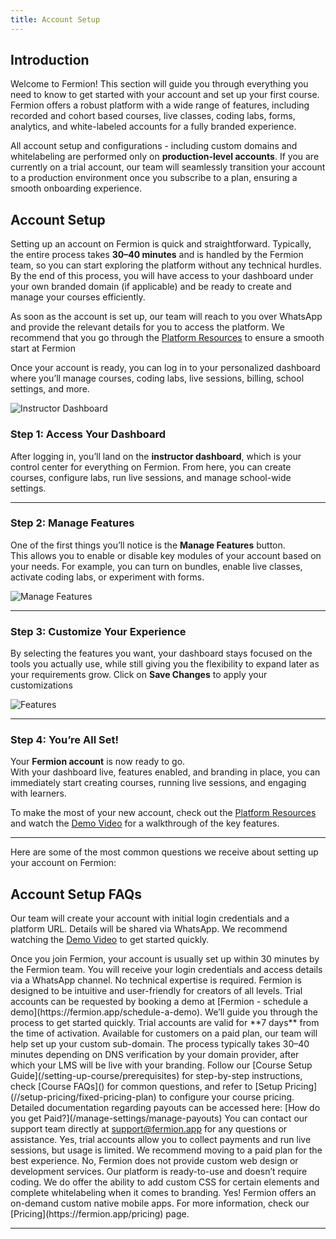 ```yaml
---
title: Account Setup 
---
```


## Introduction

Welcome to Fermion! This section will guide you through everything you need to know to get started with your account and set up your first course.
Fermion offers a robust platform with a wide range of features, including recorded and cohort based courses, live classes, coding labs, forms, analytics, 
and white-labeled accounts for a fully branded experience.  

All account setup and configurations - including custom domains and whitelabeling are performed only on **production-level accounts**. If you are currently on a trial account, 
our team will seamlessly transition your account to a production environment once you subscribe to a plan, ensuring a smooth onboarding experience.  

## Account Setup

Setting up an account on Fermion is quick and straightforward. Typically, the entire process takes **30–40 minutes** and is 
handled by the Fermion team, so you can start exploring the platform without any technical hurdles. 
By the end of this process, you will have access to your dashboard under your own branded domain (if applicable) 
and be ready to create and manage your courses efficiently.  

As soon as the account is set up, our team will reach to you over WhatsApp and provide the relevant details for you to access the platform. 
We recommend that you go through the [Platform Resources](/onboarding/platform-resources) to ensure a smooth start at Fermion


Once your account is ready, you can log in to your personalized dashboard where 
you’ll manage courses, coding labs, live sessions, billing, school settings, and more.  

![Instructor Dashboard](https://codedamn-website-assets.s3.us-east-1.amazonaws.com/uploads/18-11-2024/18%E2%80%AFPM.nbcqlj.png)

### Step 1: Access Your Dashboard
After logging in, you’ll land on the **instructor dashboard**, which is your control center for everything on Fermion. From here, you can create courses, configure labs, run live sessions, and manage school-wide settings.  

---

### Step 2: Manage Features
One of the first things you’ll notice is the **Manage Features** button.  
This allows you to enable or disable key modules of your account based on your needs. For example, you can turn on bundles, enable live classes, activate coding labs, or experiment with forms.  

![Manage Features](https://67d6ad5ef66ee0901532fd2f.storage.fermion.app/public-uncached/object-store-public-files/uploads/02-10-2025/manage%20features.qlanmr.png)

---

### Step 3: Customize Your Experience
By selecting the features you want, your dashboard stays focused on the tools you actually use, while still giving you the flexibility to expand later as your requirements grow.
Click on **Save Changes** to apply your customizations  

![Features](https://67d6ad5ef66ee0901532fd2f.storage.fermion.app/public-uncached/object-store-public-files/uploads/02-10-2025/features.kgaywp.png)

---

### Step 4: You’re All Set!
Your **Fermion account** is now ready to go.  
With your dashboard live, features enabled, and branding in place, you can immediately start creating courses, running live sessions, and engaging with learners.  

To make the most of your new account, check out the [Platform Resources](/onboarding/platform-resources) and watch the [Demo Video](https://www.youtube.com/watch?v=9b31PJRfuqc) for a walkthrough of the key features. 

---

Here are some of the most common questions we receive about setting up your account on Fermion:

## Account Setup FAQs

<Accordion title='Who will set up the account for me?'>

Our team will create your account with initial login credentials and a platform URL.
Details will be shared via WhatsApp. We recommend watching the [Demo Video](https://www.youtube.com/watch?v=9b31PJRfuqc) to get started quickly.

</Accordion>

<Accordion title='How long does it take to set up the account?'>
Once you join Fermion, your account is usually set up within 30 minutes by the Fermion team. You will receive your login credentials and access details via a WhatsApp channel.
</Accordion>

<Accordion title='Do I need to be technical to operate Fermion?'>
No technical expertise is required. Fermion is designed to be intuitive and user-friendly for creators of all levels.
</Accordion>


<Accordion title='How can I request a trial account to test out features?'>
Trial accounts can be requested by booking a demo at [Fermion - schedule a demo](https://fermion.app/schedule-a-demo). We’ll guide you through the process to get started quickly.
</Accordion>

<Accordion title='How long does a trial account last?'>
Trial accounts are valid for **7 days** from the time of activation.
</Accordion>

<Accordion title='How do we get a custom domain name or white-labelling for our LMS?'>
Available for customers on a paid plan, our team will help set up your custom sub-domain. 
The process typically takes 30–40 minutes depending on DNS verification by your domain provider, after which your LMS will be live with your branding.  
</Accordion>

<Accordion title='How can I set up my first course?'>
Follow our [Course Setup Guide](/setting-up-course/prerequisites) for step-by-step instructions, check [Course FAQs]() for common questions, and refer to [Setup Pricing](//setup-pricing/fixed-pricing-plan) to configure your course pricing.
</Accordion>

<Accordion title='How do I get paid?'>
Detailed documentation regarding payouts can be accessed here: [How do you get Paid?](/manage-settings/manage-payouts)
</Accordion>

<Accordion title='How can I reach out to the team over email?'>
You can contact our support team directly at <a href="mailto:support@fermion.app">support@fermion.app</a> for any questions or assistance.
</Accordion>

<Accordion title='Can I collect payments and conduct live sessions on a trial account?'>
Yes, trial accounts allow you to collect payments and run live sessions, but usage is limited. We recommend moving to a paid plan for the best experience.
</Accordion>

<Accordion title='Does Fermion provide web design or web development support?'>
No, Fermion does not provide custom web design or development services. Our platform is ready-to-use and doesn’t require coding. 
We do offer the ability to add custom CSS for certain elements and complete whitelabeling when it comes to branding.
</Accordion>

<Accordion title='Does Fermion provide a mobile application?'>
Yes! Fermion offers an on-demand custom native mobile apps. For more information, check our [Pricing](https://fermion.app/pricing) page.
</Accordion>


---